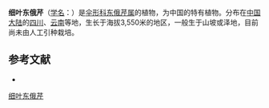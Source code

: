 {{NoteTA|G1=LS}}
{{Speciesbox
| name = 细叶东俄芹
| status = 
| status_system = 
| image =
| genus = Tongoloa
| species = tenuifolia
| authority = Wolff in Fedde Repert.
}}

'''细叶东俄芹'''（[[学名|学名]]：{{lang|la|''Tongoloa tenuifolia''}}）是[[伞形科|伞形科]][[东俄芹属|东俄芹属]]的植物，为中国的特有植物。分布在[[中国大陆|中国大陆]]的[[四川|四川]]、[[云南|云南]]等地，生长于海拔3,550米的地区，一般生于山坡或泽地，目前尚未由人工引种栽培。

== 参考文献 ==
<div class="references-small">
* {{cite web| url =http://www.bioinfo.cn/db05/KmzwSpecies.php?action=view&id=23140| title =细叶东俄芹| work =《中国高等植物数据库全库》| publisher =中国科学院微生物研究所| author =昆明植物研究所| accessdate =2009-02-25| deadurl =yes| archiveurl =https://web.archive.org/web/20160305034311/http://www.bioinfo.cn/db05/KmzwSpecies.php?action=view&id=23140| archivedate =2016-03-05}}
</div>
{{Taxonbar|from=Q15232037}}

[[Category:东俄芹属|细叶东俄芹]]


{{Apiales-stub}}